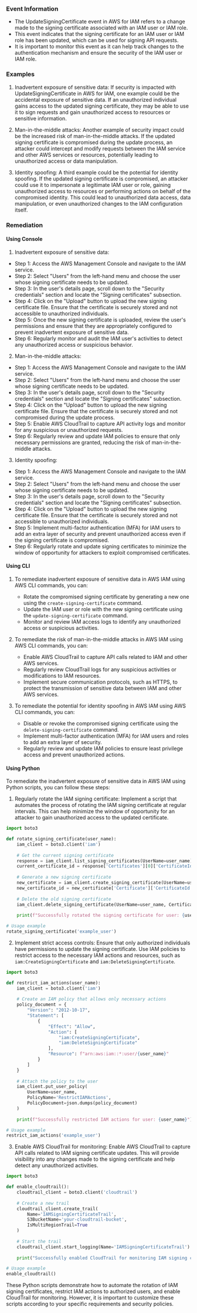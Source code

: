 
### Event Information

- The UpdateSigningCertificate event in AWS for IAM refers to a change made to the signing certificate associated with an IAM user or IAM role.
- This event indicates that the signing certificate for an IAM user or IAM role has been updated, which can be used for signing API requests.
- It is important to monitor this event as it can help track changes to the authentication mechanism and ensure the security of the IAM user or IAM role.


### Examples

1. Inadvertent exposure of sensitive data: If security is impacted with UpdateSigningCertificate in AWS for IAM, one example could be the accidental exposure of sensitive data. If an unauthorized individual gains access to the updated signing certificate, they may be able to use it to sign requests and gain unauthorized access to resources or sensitive information.

2. Man-in-the-middle attacks: Another example of security impact could be the increased risk of man-in-the-middle attacks. If the updated signing certificate is compromised during the update process, an attacker could intercept and modify requests between the IAM service and other AWS services or resources, potentially leading to unauthorized access or data manipulation.

3. Identity spoofing: A third example could be the potential for identity spoofing. If the updated signing certificate is compromised, an attacker could use it to impersonate a legitimate IAM user or role, gaining unauthorized access to resources or performing actions on behalf of the compromised identity. This could lead to unauthorized data access, data manipulation, or even unauthorized changes to the IAM configuration itself.

### Remediation

#### Using Console

1. Inadvertent exposure of sensitive data:
- Step 1: Access the AWS Management Console and navigate to the IAM service.
- Step 2: Select "Users" from the left-hand menu and choose the user whose signing certificate needs to be updated.
- Step 3: In the user's details page, scroll down to the "Security credentials" section and locate the "Signing certificates" subsection.
- Step 4: Click on the "Upload" button to upload the new signing certificate file. Ensure that the certificate is securely stored and not accessible to unauthorized individuals.
- Step 5: Once the new signing certificate is uploaded, review the user's permissions and ensure that they are appropriately configured to prevent inadvertent exposure of sensitive data.
- Step 6: Regularly monitor and audit the IAM user's activities to detect any unauthorized access or suspicious behavior.

2. Man-in-the-middle attacks:
- Step 1: Access the AWS Management Console and navigate to the IAM service.
- Step 2: Select "Users" from the left-hand menu and choose the user whose signing certificate needs to be updated.
- Step 3: In the user's details page, scroll down to the "Security credentials" section and locate the "Signing certificates" subsection.
- Step 4: Click on the "Upload" button to upload the new signing certificate file. Ensure that the certificate is securely stored and not compromised during the update process.
- Step 5: Enable AWS CloudTrail to capture API activity logs and monitor for any suspicious or unauthorized requests.
- Step 6: Regularly review and update IAM policies to ensure that only necessary permissions are granted, reducing the risk of man-in-the-middle attacks.

3. Identity spoofing:
- Step 1: Access the AWS Management Console and navigate to the IAM service.
- Step 2: Select "Users" from the left-hand menu and choose the user whose signing certificate needs to be updated.
- Step 3: In the user's details page, scroll down to the "Security credentials" section and locate the "Signing certificates" subsection.
- Step 4: Click on the "Upload" button to upload the new signing certificate file. Ensure that the certificate is securely stored and not accessible to unauthorized individuals.
- Step 5: Implement multi-factor authentication (MFA) for IAM users to add an extra layer of security and prevent unauthorized access even if the signing certificate is compromised.
- Step 6: Regularly rotate and update signing certificates to minimize the window of opportunity for attackers to exploit compromised certificates.

#### Using CLI

1. To remediate inadvertent exposure of sensitive data in AWS IAM using AWS CLI commands, you can:
   - Rotate the compromised signing certificate by generating a new one using the `create-signing-certificate` command.
   - Update the IAM user or role with the new signing certificate using the `update-signing-certificate` command.
   - Monitor and review IAM access logs to identify any unauthorized access or suspicious activities.

2. To remediate the risk of man-in-the-middle attacks in AWS IAM using AWS CLI commands, you can:
   - Enable AWS CloudTrail to capture API calls related to IAM and other AWS services.
   - Regularly review CloudTrail logs for any suspicious activities or modifications to IAM resources.
   - Implement secure communication protocols, such as HTTPS, to protect the transmission of sensitive data between IAM and other AWS services.

3. To remediate the potential for identity spoofing in AWS IAM using AWS CLI commands, you can:
   - Disable or revoke the compromised signing certificate using the `delete-signing-certificate` command.
   - Implement multi-factor authentication (MFA) for IAM users and roles to add an extra layer of security.
   - Regularly review and update IAM policies to ensure least privilege access and prevent unauthorized actions.

#### Using Python

To remediate the inadvertent exposure of sensitive data in AWS IAM using Python scripts, you can follow these steps:

1. Regularly rotate the IAM signing certificate: Implement a script that automates the process of rotating the IAM signing certificate at regular intervals. This can help minimize the window of opportunity for an attacker to gain unauthorized access to the updated certificate.

```python
import boto3

def rotate_signing_certificate(user_name):
    iam_client = boto3.client('iam')
    
    # Get the current signing certificate
    response = iam_client.list_signing_certificates(UserName=user_name)
    current_certificate_id = response['Certificates'][0]['CertificateId']
    
    # Generate a new signing certificate
    new_certificate = iam_client.create_signing_certificate(UserName=user_name)
    new_certificate_id = new_certificate['Certificate']['CertificateId']
    
    # Delete the old signing certificate
    iam_client.delete_signing_certificate(UserName=user_name, CertificateId=current_certificate_id)
    
    print(f"Successfully rotated the signing certificate for user: {user_name}")

# Usage example
rotate_signing_certificate('example_user')
```

2. Implement strict access controls: Ensure that only authorized individuals have permissions to update the signing certificate. Use IAM policies to restrict access to the necessary IAM actions and resources, such as `iam:CreateSigningCertificate` and `iam:DeleteSigningCertificate`.

```python
import boto3

def restrict_iam_actions(user_name):
    iam_client = boto3.client('iam')
    
    # Create an IAM policy that allows only necessary actions
    policy_document = {
        "Version": "2012-10-17",
        "Statement": [
            {
                "Effect": "Allow",
                "Action": [
                    "iam:CreateSigningCertificate",
                    "iam:DeleteSigningCertificate"
                ],
                "Resource": f"arn:aws:iam::*:user/{user_name}"
            }
        ]
    }
    
    # Attach the policy to the user
    iam_client.put_user_policy(
        UserName=user_name,
        PolicyName='RestrictIAMActions',
        PolicyDocument=json.dumps(policy_document)
    )
    
    print(f"Successfully restricted IAM actions for user: {user_name}")

# Usage example
restrict_iam_actions('example_user')
```

3. Enable AWS CloudTrail for monitoring: Enable AWS CloudTrail to capture API calls related to IAM signing certificate updates. This will provide visibility into any changes made to the signing certificate and help detect any unauthorized activities.

```python
import boto3

def enable_cloudtrail():
    cloudtrail_client = boto3.client('cloudtrail')
    
    # Create a new trail
    cloudtrail_client.create_trail(
        Name='IAMSigningCertificateTrail',
        S3BucketName='your-cloudtrail-bucket',
        IsMultiRegionTrail=True
    )
    
    # Start the trail
    cloudtrail_client.start_logging(Name='IAMSigningCertificateTrail')
    
    print("Successfully enabled CloudTrail for monitoring IAM signing certificate updates")

# Usage example
enable_cloudtrail()
```

These Python scripts demonstrate how to automate the rotation of IAM signing certificates, restrict IAM actions to authorized users, and enable CloudTrail for monitoring. However, it is important to customize these scripts according to your specific requirements and security policies.

